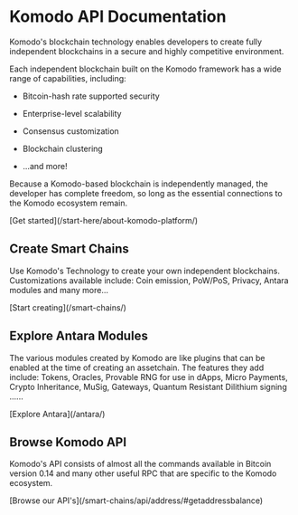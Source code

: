 
# Komodo API Documentation

Komodo's blockchain technology enables developers to create fully independent blockchains in a secure and highly competitive environment.

Each independent blockchain built on the Komodo framework has a wide range of capabilities, including:

*   Bitcoin-hash rate supported security

*   Enterprise-level scalability

*   Consensus customization

*   Blockchain clustering

*   ...and more!

Because a Komodo-based blockchain is independently managed, the developer has complete freedom, so long as the essential connections to the Komodo ecosystem remain.

<div className="flex justify-end">
  [Get started](/start-here/about-komodo-platform/)
</div>

## Create Smart Chains

Use Komodo's Technology to create your own independent blockchains. Customizations available include: Coin emission, PoW/PoS, Privacy, Antara modules and many more...

<div className="flex justify-end">
  [Start creating](/smart-chains/)
</div>

## Explore Antara Modules

The various modules created by Komodo are like plugins that can be enabled at the time of creating an assetchain. The features they add include: Tokens, Oracles, Provable RNG for use in dApps, Micro Payments, Crypto Inheritance, MuSig, Gateways, Quantum Resistant Dilithium signing ......

<div className="flex justify-end">
  [Explore Antara](/antara/)
</div>

## Browse Komodo API

Komodo's API consists of almost all the commands available in Bitcoin version 0.14 and many other useful RPC that are specific to the Komodo ecosystem.

<div className="flex justify-end">
  [Browse our API's](/smart-chains/api/address/#getaddressbalance)
</div>
